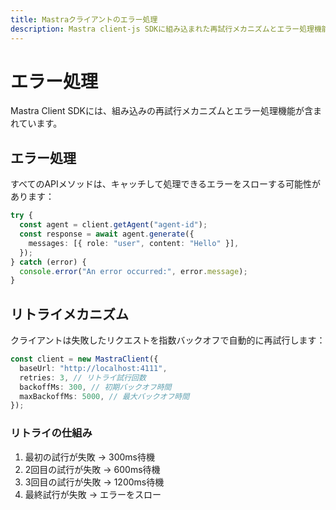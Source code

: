 ```yaml
---
title: Mastraクライアントのエラー処理
description: Mastra client-js SDKに組み込まれた再試行メカニズムとエラー処理機能について学びます。
---
```


# エラー処理

Mastra Client SDKには、組み込みの再試行メカニズムとエラー処理機能が含まれています。

## エラー処理

すべてのAPIメソッドは、キャッチして処理できるエラーをスローする可能性があります：

```typescript
try {
  const agent = client.getAgent("agent-id");
  const response = await agent.generate({
    messages: [{ role: "user", content: "Hello" }],
  });
} catch (error) {
  console.error("An error occurred:", error.message);
}
```

## リトライメカニズム

クライアントは失敗したリクエストを指数バックオフで自動的に再試行します：

```typescript
const client = new MastraClient({
  baseUrl: "http://localhost:4111",
  retries: 3, // リトライ試行回数
  backoffMs: 300, // 初期バックオフ時間
  maxBackoffMs: 5000, // 最大バックオフ時間
});
```

### リトライの仕組み

1. 最初の試行が失敗 → 300ms待機
2. 2回目の試行が失敗 → 600ms待機
3. 3回目の試行が失敗 → 1200ms待機
4. 最終試行が失敗 → エラーをスロー
